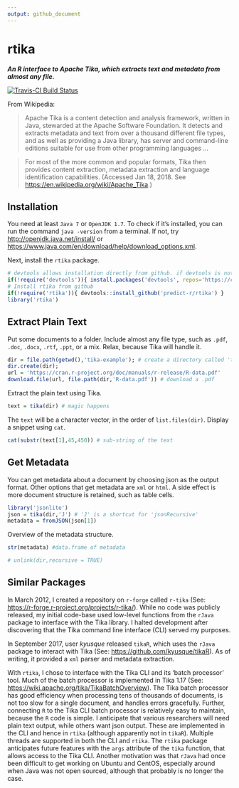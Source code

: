 ```yaml
---
output: github_document
---
```

# rtika
***An R interface to Apache Tika, which extracts text and metadata from almost any file.***

[![Travis-CI Build Status](https://travis-ci.org/predict-r/rtika.svg?branch=master)](https://travis-ci.org/predict-r/rtika)

From Wikipedia: 

>Apache Tika is a content detection and analysis framework, written in Java, stewarded at the Apache Software Foundation. It detects and extracts metadata and text from over a thousand different file types, and as well as providing a Java library, has server and command-line editions suitable for use from other programming languages ...

>For most of the more common and popular formats, Tika then provides content extraction, metadata extraction and language identification capabilities. (Accessed Jan 18, 2018. See <https://en.wikipedia.org/wiki/Apache_Tika>.)

## Installation
You need at least `Java 7` or `OpenJDK 1.7`. To check if it's installed, you can run the command `java -version` from a terminal. If not, try <http://openjdk.java.net/install/> or <https://www.java.com/en/download/help/download_options.xml>.

Next, install the `rtika` package. 

```r
# devtools allows installation directly from github. if devtools is not installed, install it.
if(!require('devtools')){ install.packages('devtools', repos='https://cloud.r-project.org') }
# Install rtika from github
if(!require('rtika')){ devtools::install_github('predict-r/rtika') } 
library('rtika')
```



## Extract Plain Text
Put some documents to a folder. Include almost any file type, such as `.pdf`, `.doc`, `.docx`, `.rtf`, `.ppt`, or a mix. Relax, because Tika will handle it.
```r
dir = file.path(getwd(),'tika-example'); # create a directory called 'tika-example' in R's working directory
dir.create(dir); 
url = 'https://cran.r-project.org/doc/manuals/r-release/R-data.pdf'
download.file(url, file.path(dir,'R-data.pdf')) # download a .pdf 

```

Extract the plain text using Tika.
```r
text = tika(dir) # magic happens

```
The `text` will be a character vector, in the order of `list.files(dir)`. Display a snippet using `cat`.  
```r
cat(substr(text[1],45,450)) # sub-string of the text

```
## Get Metadata
You can get metadata about a document by choosing json as the output format.  Other options that get metadata are `xml` or `html`. A side effect is more document structure is retained, such as table cells.
```r
library('jsonlite')
json = tika(dir,'J') # 'J' is a shortcut for 'jsonRecursive'
metadata = fromJSON(json[1])
```
Overview of the metadata structure.
```r
str(metadata) #data.frame of metadata
```
```r
# unlink(dir,recursive = TRUE)
```
## Similar Packages

In March 2012, I created a repository on `r-forge` called `r-tika` (See: <https://r-forge.r-project.org/projects/r-tika/>). While no code was publicly released, my initial code-base used low-level functions from the `rJava` package to interface with the Tika library. I halted development after discovering that the Tika command line interface (CLI) served my purposes. 

In September 2017, user *kyusque* released `tikaR`, which uses the `rJava` package to interact with Tika (See: <https://github.com/kyusque/tikaR>). As of writing, it provided a `xml` parser and metadata extraction. 

With  `rtika`, I chose to interface with the Tika CLI and its 'batch processor' tool. Much of the batch processor is implemented in Tika 1.17 (See: <https://wiki.apache.org/tika/TikaBatchOverview>). The Tika batch processor has good efficiency when processing tens of thousands of documents, is not too slow for a single document, and handles errors gracefully. Further, connecting `R` to the Tika CLI batch processor is relatively easy to maintain, because the `R` code is simple. I anticipate that various researchers will need plain text output, while others want json output. These are implemented in the CLI and hence in `rtika` (although apparently not in `tikaR`). Multiple threads are supported in both the CLI and `rtika`. The `rtika` package anticipates future features with the `args` attribute of the `tika` function, that allows access to the Tika CLI. Another motivation was that `rJava` had once been difficult to get working on Ubuntu and CentOS, especially around when Java was not open sourced, although that probably is no longer the case.
